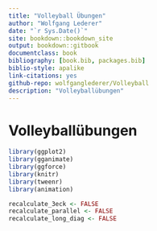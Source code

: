 ```yaml
--- 
title: "Volleyball Übungen"
author: "Wolfgang Lederer"
date: "`r Sys.Date()`"
site: bookdown::bookdown_site
output: bookdown::gitbook
documentclass: book
bibliography: [book.bib, packages.bib]
biblio-style: apalike
link-citations: yes
github-repo: wolfganglederer/Volleyball
description: "Volleyballübungen"
---
```


# Volleyballübungen


```r
library(ggplot2)
library(gganimate)
library(ggforce)
library(knitr)
library(tweenr)
library(animation)

recalculate_3eck <- FALSE
recalculate_parallel <- FALSE
recalculate_long_diag <- FALSE
```

